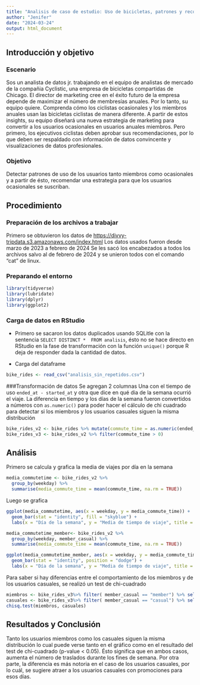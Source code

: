 ```yaml
---
title: "Analisis de caso de estudio: Uso de bicicletas, patrones y recomendaciones"
author: "Jenifer"
date: "2024-03-24"
output: html_document
---
```


## Introducción y objetivo

### Escenario

Sos un analista de datos jr. trabajando en el equipo de analistas de mercado de la compañia Cyclistic, una empresa de bicicletas compartidas de Chicago. El director de marketing cree en el éxito futuro de la empresa depende de maximizar el número de membresías anuales. Por lo tanto, su equipo quiere. Comprenda cómo los ciclistas ocasionales y los miembros anuales usan las bicicletas ciclistas de manera diferente. A partir de estos insights, su equipo diseñará una nueva estrategia de marketing para convertir a los usuarios ocasionales en usuarios anuales miembros. Pero primero, los ejecutivos ciclistas deben aprobar sus recomendaciones, por lo que deben ser respaldado con información de datos convincente y visualizaciones de datos profesionales.

### Objetivo

Detectar patrones de uso de los usuarios tanto miembros como ocasionales y a partir de ésto, recomendar una estrategia para que los usuarios ocasionales se suscriban.

## Procedimiento

### Preparación de los archivos a trabajar

Primero se obtuvieron los datos de <https://divvy-tripdata.s3.amazonaws.com/index.html> Los datos usados fueron desde marzo de 2023 a febrero de 2024 Se les sacó los encabezados a todos los archivos salvo al de febrero de 2024 y se unieron todos con el comando "cat" de linux.

### Preparando el entorno

```r
library(tidyverse)
library(lubridate)
library(dplyr)
library(ggplot2)
```

### Carga de datos en RStudio

-   Primero se sacaron los datos duplicados usando SQLitle con la sentencia `SELECT DISTINCT *  FROM analisis`, ésto no se hace directo en RStudio en la fase de transformación con la función `unique()` porque R deja de responder dada la cantidad de datos.

-   Carga del dataframe

```r
bike_rides <- read_csv("analisis_sin_repetidos.csv")
```

###Transformación de datos Se agregan 2 columnas Una con el tiempo de uso `ended_at - started_at` y otra que dice en qué dia de la semana ocurrió el viaje. La diferencia en tiempo y los días de la semana fueron convertidos a números con `as.numeric()` para poder hacer el cálculo de chi cuadrado para detectar si los miembros y los usuarios casuales siguen la misma distribución

```r
bike_rides_v2 <- bike_rides %>% mutate(commute_time = as.numeric(ended_at - started_at)) %>% mutate(weekday= wday(started_at))
bike_rides_v3 <- bike_rides_v2 %>% filter(commute_time > 0)
```

## Análisis

Primero se calcula y grafica la media de viajes por día en la semana

```r
media_commutetime <- bike_rides_v2 %>%
  group_by(weekday) %>%
  summarise(media_commute_time = mean(commute_time, na.rm = TRUE))
```

Luego se grafica

```r
ggplot(media_commutetime, aes(x = weekday, y = media_commute_time)) +
  geom_bar(stat = "identity", fill = "skyblue") +
  labs(x = "Día de la semana", y = "Media de tiempo de viaje", title = "Media de tiempo de viaje por día de la semana")
```

```r

media_commutetime_member<- bike_rides_v2 %>%
  group_by(weekday, member_casual) %>%
  summarise(media_commute_time = mean(commute_time, na.rm = TRUE))

ggplot(media_commutetime_member, aes(x = weekday, y = media_commute_time, fill = member_casual)) +
  geom_bar(stat = "identity", position = "dodge") +
  labs(x = "Día de la semana", y = "Media de tiempo de viaje", title = "Media de tiempo de viaje por día de la semana de miembros")
```

Para saber si hay diferencias entre el comportamiento de los miembros y de los usuarios casuales, se realizó un test de chi-cuadrado

```r
miembros <- bike_rides_v3%>% filter( member_casual == "member") %>% select(weekday, commute_time)
casuales <- bike_rides_v3%>% filter( member_casual == "casual") %>% select(weekday, commute_time)
chisq.test(miembros, casuales)
```

## Resultados y Conclusión

Tanto los usuarios miembros como los casuales siguen la misma distribución lo cual puede verse tanto en el gráfico como en el resultado del test de chi-cuadrado (p-value \< 0.05). Ésto significa que en ambos casos, aumenta el número de traslados durante los fines de semana. Por otra parte, la diferencia es más notoria en el caso de los usuarios casuales, por lo cuál, se sugiere atraer a los usuarios casuales con promociones para esos días.
